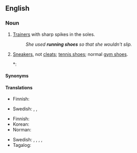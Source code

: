 ==English==
{{wp}}
===Noun===
{{en-plural noun|sg=running shoe}}

# {{lb|en|British}} [[trainer|Trainers]] with sharp spikes in the soles.
#: ''She used '''running shoes''' so that she wouldn't slip.''
# {{lb|en|North America|Australia}} [[sneakers|Sneakers]], not [[cleats]]; [[tennis shoes]]; normal [[gym shoes]].
#*: {{quote-book|en|year=2016|title=Plan Prediction: Which Policy is Preferred by Which People?|author=Ray Wyatt|page=69|passage=For example, if some people are wearing their '''joggers''' as fashion statement rather than as injury preventers, then perhaps their plan to buy expensive running shoes is actually sound.}}

====Synonyms====
{{col3|en|title=spiked trainers|
|track shoes
}}
{{col3|en|title=sneakers|
|runners
|sneakers
|tennis shoes
|trainers
|training shoes
|[[joggers]] {{qualifier|Now chiefly Australian}}
|jogging shoes
}}

====Translations====
{{trans-top|spiked trainers}}
* Finnish: {{t+|fi|piikkarit|p}}
{{trans-mid}}
* Swedish: {{t+|sv|löparskor|c-p}}, {{t|sv|springskor|c-p}}, {{t|sv|spikskor|c-p}}
{{trans-bottom}}

{{trans-top|sneakers}}
* Finnish: {{t|fi|lenkkitossut|p}}
* Korean: {{t+|ko|운동화|tr=}}
* Norman: {{t|nrf|traîneurs|m-p}}
{{trans-mid}}
* Swedish: {{t+|sv|löparskor|c-p}}, {{t|sv|springskor|c-p}}, {{t+|sv|sportskor|c-p}}, {{t|sv|tennisskor|c-p}}, {{t+|sv|gymnastikskor|c-p}}
* Tagalog: {{t|tl|sapatos na panakbo}}
{{trans-bottom}}